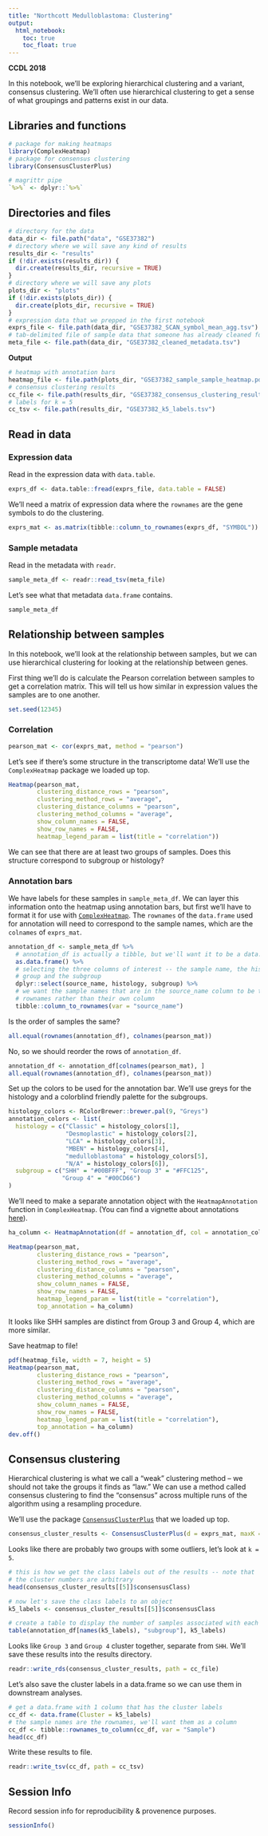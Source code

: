 ```yaml
---
title: "Northcott Medulloblastoma: Clustering"
output:   
  html_notebook: 
    toc: true
    toc_float: true
---
```


**CCDL 2018** 

In this notebook, we'll be exploring hierarchical clustering and a variant,
consensus clustering.
We'll often use hierarchical clustering to get a sense of what groupings and
patterns exist in our data.

## Libraries and functions

```r
# package for making heatmaps
library(ComplexHeatmap)
# package for consensus clustering
library(ConsensusClusterPlus)
```

```r
# magrittr pipe
`%>%` <- dplyr::`%>%`
```

## Directories and files

```r
# directory for the data
data_dir <- file.path("data", "GSE37382")
# directory where we will save any kind of results
results_dir <- "results"
if (!dir.exists(results_dir)) {
  dir.create(results_dir, recursive = TRUE)
}
# directory where we will save any plots
plots_dir <- "plots"
if (!dir.exists(plots_dir)) {
  dir.create(plots_dir, recursive = TRUE)
}
# expression data that we prepped in the first notebook
exprs_file <- file.path(data_dir, "GSE37382_SCAN_symbol_mean_agg.tsv")
# tab-delimited file of sample data that someone has already cleaned for us!
meta_file <- file.path(data_dir, "GSE37382_cleaned_metadata.tsv")
```

**Output**

```r
# heatmap with annotation bars
heatmap_file <- file.path(plots_dir, "GSE37382_sample_sample_heatmap.pdf") 
# consensus clustering results
cc_file <- file.path(results_dir, "GSE37382_consensus_clustering_results.RDS")
# labels for k = 5
cc_tsv <- file.path(results_dir, "GSE37382_k5_labels.tsv")
```

## Read in data

### Expression data

Read in the expression data with `data.table`.

```r
exprs_df <- data.table::fread(exprs_file, data.table = FALSE)
```

We'll need a matrix of expression data where the `rownames` are the gene 
symbols to do the clustering.

```r
exprs_mat <- as.matrix(tibble::column_to_rownames(exprs_df, "SYMBOL"))
```

### Sample metadata

Read in the metadata with `readr`.

```r
sample_meta_df <- readr::read_tsv(meta_file)
```

Let's see what that metadata `data.frame` contains.

```r
sample_meta_df
```

## Relationship between samples

In this notebook, we'll look at the relationship between samples, but we can
use hierarchical clustering for looking at the relationship between genes.

First thing we'll do is calculate the Pearson correlation between samples to
get a correlation matrix.
This will tell us how similar in expression values the samples are to one 
another.

```r
set.seed(12345)
```

### Correlation

```r
pearson_mat <- cor(exprs_mat, method = "pearson")
```

Let's see if there's some structure in the transcriptome data! 
We'll use the `ComplexHeatmap` package we loaded up top.

```r
Heatmap(pearson_mat,
        clustering_distance_rows = "pearson",
        clustering_method_rows = "average",
        clustering_distance_columns = "pearson",
        clustering_method_columns = "average",
        show_column_names = FALSE,
        show_row_names = FALSE,
        heatmap_legend_param = list(title = "correlation"))
```

We can see that there are at least two groups of samples.
Does this structure correspond to subgroup or histology? 

### Annotation bars

We have labels for these samples in `sample_meta_df`.
We can layer this information onto the heatmap using annotation bars, but
first we'll have to format it for use with [`ComplexHeatmap`](http://www.bioconductor.org/packages/release/bioc/vignettes/ComplexHeatmap/inst/doc/s1.introduction.html#toc_0).
The `rownames` of the `data.frame` used for annotation will need to correspond 
to the sample names, which are the `colnames` of `exprs_mat`.

```r
annotation_df <- sample_meta_df %>%
  # annotation_df is actually a tibble, but we'll want it to be a data.frame
  as.data.frame() %>%
  # selecting the three columns of interest -- the sample name, the histology
  # group and the subgroup
  dplyr::select(source_name, histology, subgroup) %>%
  # we want the sample names that are in the source_name column to be the
  # rownames rather than their own column
  tibble::column_to_rownames(var = "source_name")
```

Is the order of samples the same?

```r
all.equal(rownames(annotation_df), colnames(pearson_mat))
```

No, so we should reorder the rows of `annotation_df`.

```r
annotation_df <- annotation_df[colnames(pearson_mat), ]
all.equal(rownames(annotation_df), colnames(pearson_mat))
```

Set up the colors to be used for the annotation bar.
We'll use greys for the histology and a colorblind friendly palette for the
subgroups.

```r
histology_colors <- RColorBrewer::brewer.pal(9, "Greys")
annotation_colors <- list(
  histology = c("Classic" = histology_colors[1], 
                "Desmoplastic" = histology_colors[2],
                "LCA" = histology_colors[3],
                "MBEN" = histology_colors[4],
                "medulloblastoma" = histology_colors[5],
                "N/A" = histology_colors[6]),
  subgroup = c("SHH" = "#00BFFF", "Group 3" = "#FFC125", 
               "Group 4" = "#00CD66")
)
```

We'll need to make a separate annotation object with the `HeatmapAnnotation`
function in `ComplexHeatmap`.
(You can find a vignette about annotations [here](http://www.bioconductor.org/packages/release/bioc/vignettes/ComplexHeatmap/inst/doc/s4.heatmap_annotation.html)).

```r
ha_column <- HeatmapAnnotation(df = annotation_df, col = annotation_colors)
```

```r
Heatmap(pearson_mat,
        clustering_distance_rows = "pearson",
        clustering_method_rows = "average",
        clustering_distance_columns = "pearson",
        clustering_method_columns = "average",
        show_column_names = FALSE,
        show_row_names = FALSE,
        heatmap_legend_param = list(title = "correlation"),
        top_annotation = ha_column)
```

It looks like SHH samples are distinct from Group 3 and Group 4, which are
more similar.

Save heatmap to file!

```r
pdf(heatmap_file, width = 7, height = 5)
Heatmap(pearson_mat,
        clustering_distance_rows = "pearson",
        clustering_method_rows = "average",
        clustering_distance_columns = "pearson",
        clustering_method_columns = "average",
        show_column_names = FALSE,
        show_row_names = FALSE,
        heatmap_legend_param = list(title = "correlation"),
        top_annotation = ha_column)
dev.off()
```

## Consensus clustering

Hierarchical clustering is what we call a "weak" clustering method -- we should 
not take the groups it finds as "law."
We can use a method called consensus clustering to find the "consensus"
across multiple runs of the algorithm using a resampling procedure.

We'll use the package [`ConsensusClusterPlus`](https://bioconductor.org/packages/release/bioc/html/ConsensusClusterPlus.html) that we loaded up top.

```r
consensus_cluster_results <- ConsensusClusterPlus(d = exprs_mat, maxK = 10, seed = 12345)
```

Looks like there are probably two groups with some outliers, let's look at 
`k = 5`.

```r
# this is how we get the class labels out of the results -- note that
# the cluster numbers are arbitrary
head(consensus_cluster_results[[5]]$consensusClass)

```
```r
# now let's save the class labels to an object 
k5_labels <- consensus_cluster_results[[5]]$consensusClass
```

```r
# create a table to display the number of samples associated with each subgroup for each of the clusters 
table(annotation_df[names(k5_labels), "subgroup"], k5_labels)
```

Looks like `Group 3` and `Group 4` cluster together, separate from `SHH`.
We'll save these results into the results directory.

```r
readr::write_rds(consensus_cluster_results, path = cc_file)
```

Let's also save the cluster labels in a data.frame so we can use them
in downstream analyses.

```r
# get a data.frame with 1 column that has the cluster labels
cc_df <- data.frame(Cluster = k5_labels)
# the sample names are the rownames, we'll want them as a column
cc_df <- tibble::rownames_to_column(cc_df, var = "Sample")
head(cc_df)
```

Write these results to file.

```r
readr::write_tsv(cc_df, path = cc_tsv)
```

## Session Info

Record session info for reproducibility & provenence purposes.

```r
sessionInfo()
```
